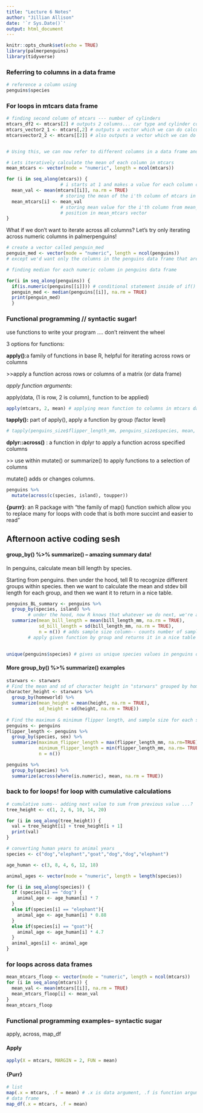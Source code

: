 ```yaml
---
title: "Lecture 6 Notes"
author: "Jillian Allison"
date: '`r Sys.Date()`'
output: html_document
---
```


```r
knitr::opts_chunk$set(echo = TRUE)
library(palmerpenguins)
library(tidyverse)
```

### Referring to columns in a data frame

```r
# reference a column using 
penguins$species 

```

### For loops in mtcars data frame

```r
# finding second column of mtcars --- number of cylinders 
mtcars_df2 <- mtcars[2] # outputs 2 columns... car type and cylinder column -- class = data frame
mtcars_vector2_1 <- mtcars[,2] # outputs a vector which we can do calculations on -- class = vector
mtcarsvector2_2 <- mtcars[[2]] # also outputs a vector which we can do calculations on -- class = vector


# Using this, we can now refer to different columns in a data frame and loop through them! 

# Lets iteratively calculate the mean of each column in mtcars 
mean_mtcars <- vector(mode = "numeric", length = ncol(mtcars))

for (i in seq_along(mtcars)) {        
                    # i starts at 1 and makes a value for each column of mtcars
  mean_val <- mean(mtcars[[i]], na.rm = TRUE) 
                    # storing the mean of the i'th column of mtcars in intermediate object mean_val 
  mean_mtcars[i] <- mean_val
                    # storing mean value for the i'th column from mean_val object and populating i'th
                    # position in mean_mtcars vector 
}
```

What if we don't want to iterate across all columns? Let's try only iterating across numeric columns in palmerpenguins!

```r
# create a vector called penguin_med
penguin_med <- vector(mode = "numeric", length = ncol(penguins)) 
# except we'd want only the columns in the penguins data frame that are numeric! which would take code that would distract me from class if i tried to write it. so sorry future jill

# finding median for each numeric column in penguins data frame 

for(i in seq_along(penguins)) { 
  if(is.numeric(penguins[[i]])) # conditional statement inside of if()
  penguin_med <- median(penguins[[i]], na.rm = TRUE)
  print(penguin_med)
  }
```

### Functional programming // syntactic sugar!

use functions to write your program .... don't reinvent the wheel

3 options for functions:

**apply()**:a family of functions in base R, helpful for iterating across rows or columns

\>\>apply a function across rows or columns of a matrix (or data frame)

*apply function arguments*:

apply(data, (1 is row, 2 is column), function to be applied)

```r
apply(mtcars, 2, mean) # applying mean function to columns in mtcars data frame 
```

**tapply():** part of apply(), apply a function by group (factor level)

```r
# tapply(penguins_size$flipper_length_mm, penguins_size$species, mean, na.rm = TRUE)
```

**dplyr::across()** : a function in dplyr to apply a function across specified columns

\>\> use within mutate() or summarize() to apply functions to a selection of columns

mutate() adds or changes columns.

```r
penguins %>% 
  mutate(across(c(species, island), toupper))
```

**{purrr}**: an R package with "the family of map() function swhich allow you to replace many for loops with code that is both more succint and easier to read"

## Afternoon active coding sesh 

#### group_by() %\>% summarize() -- amazing summary data!

In penguins, calculate mean bill length by species.

Starting from penguins. then under the hood, tell R to recognize different groups within species. then we want to calculate the mean and stdev bill length for each group, and then we want it to return in a nice table.

```r
penguins_BL_summary <- penguins %>% 
  group_by(species, island) %>%  
        # under the hood, now R knows that whatever we do next, we're assuming that we want          to apply it by group species 
  summarize(mean_bill_length = mean(bill_length_mm, na.rm = TRUE), 
            sd_bill_length = sd(bill_length_mm, na.rm = TRUE), 
            n = n()) # adds sample size column-- counts number of samples in each row 
        # apply given function by group and returns it in a nice table 

  
unique(penguins$species) # gives us unique species values in penguins data frame 
```

#### More group_by() %\>% summarize() examples

```r
starwars <- starwars
# Find the mean and sd of character height in "starwars" grouped by homeworld 
character_height <- starwars %>% 
  group_by(homeworld) %>% 
  summarize(mean_height = mean(height, na.rm = TRUE),
            sd_height = sd(height, na.rm = TRUE)) 
  
# Find the maximum & minimum flipper length, and sample size for each species of penguins 
penguins <- penguins
flipper_length <- penguins %>% 
  group_by(species, sex) %>%
  summarize(maximum_flipper_length = max(flipper_length_mm, na.rm=TRUE),
            minimum_flipper_length = min(flipper_length_mm, na.rm= TRUE),
            n = n())

penguins %>% 
  group_by(species) %>%
  summarize(across(where(is.numeric), mean, na.rm = TRUE))
```

### back to for loops! for loop with cumulative calculations

```r
# cumulative sums-- adding next value to sum from previous value ...? 
tree_height <- c(1, 2, 6, 10, 14, 20)

for (i in seq_along(tree_height)) {
  val = tree_height[i] + tree_height[i + 1]
  print(val)
}


```

```r
# converting human years to animal years
species <- c("dog","elephant","goat","dog","dog","elephant") 

age_human <- c(3, 8, 4, 6, 12, 18)

animal_ages <- vector(mode = "numeric", length = length(species))

for (i in seq_along(species)) {
  if (species[i] == "dog") {
    animal_age <- age_human[i] * 7 
  }
  else if(species[i] == "elephant"){
    animal_age <- age_human[i] * 0.88 
  }
  else if(species[i] == "goat"){
    animal_age <- age_human[i] * 4.7
  }
  animal_ages[i] <- animal_age
}
```

### for loops across data frames

```r
mean_mtcars_floop <- vector(mode = "numeric", length = ncol(mtcars))
for (i in seq_along(mtcars)) {
  mean_val <- mean(mtcars[[i]], na.rm = TRUE)
  mean_mtcars_floop[i] <- mean_val
}
mean_mtcars_floop
```

### Functional programming examples-- syntactic sugar 

apply, across, map_df

#### Apply

```r
apply(X = mtcars, MARGIN = 2, FUN = mean)
```

#### {Purr} 

```r
# list
map(.x = mtcars, .f = mean) # .x is data argument, .f is function argument
# data frame 
map_df(.x = mtcars, .f = mean)
```
